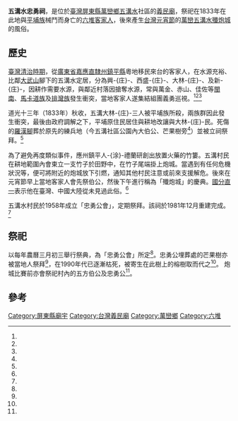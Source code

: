 {{coord|22.588207|120.598769|display=title}}
{{東亞廟宇
| name = 五溝水忠勇祠
| img =File:五溝水忠勇祠遠觀.jpg
| img_capt = 
| image_width = 250px
| location = {{ROC-TWN}}[[屏東縣|屏東縣]][[萬巒鄉|萬巒鄉]]五溝水社區公園
| god =忠勇公
| type = 
| struct = 
| open_year =
| cere_date =農曆三月初三
| cultural_collection= 
|}}
'''五溝水忠勇祠'''，是位於[[臺灣|臺灣]][[屏東縣|屏東縣]][[萬巒鄉|萬巒鄉]][[五溝水|五溝水]]社區的[[義民廟|義民廟]]，祭祀在1833年在此地與[[平埔族|平埔族]]械鬥而身亡的[[六堆|六堆]][[臺灣客家人|客家人]]，後來產生[[台灣元宵節|台灣元宵節]]的[[萬巒五溝水殲炮城|萬巒五溝水殲炮城]]的風俗。
==歷史==

[[臺灣清治時期|臺灣清治時期]]，從[[廣東省|廣東省]][[嘉應直隸州|嘉應直隸州]][[蕉岭县|鎮平縣]]粵地移民來台的客家人，在水源充裕、比鄰[[大武山|大武山]]腳下的五溝水定居，分為興-{庄}-、西盛-{庄}-、大林-{庄}-、及新-{庄}-，因耕作需要水源，與鄰近村落因搶奪水源，常與萬金、赤山、佳佐等[[台灣閩南人|閩南]]、[[馬卡道族|馬卡道族]]及[[排灣族|排灣族]]發生衝突，當地客家人遂集結組團義勇巡視。<ref name="王榮信"/><ref name="王榮信2"/><ref name="邱榮江"/>

道光十三年（1833年）秋收，五溝大林-{庄}-三人被平埔族所殺，兩族群因此發生衝突，最後由政府調解之下，平埔原住民居住與耕地改讓與大林-{庄}-民。死傷的[[羅漢腳|羅漢腳]]葬於原先的練兵地（今五溝社區公園內大伯公、芒果樹旁<ref name="鄭慧玟"/>）並被立祠祭拜。<ref name="邱榮江"/>

為了避免再度類似事件，應州鎮平人-{涂}-禮蘭研創出放置火藥的竹簍。五溝村民在耕地範圍內會束立一支竹子於田野中，在竹子尾端掛上炮城。當遇到有任何危機狀況等，便可將附近的炮城放下引燃，通知其他村民注意或前來支援解危。後來在元宵節早上當地客家人會先祭伯公，然後下午進行稱為「殲炮城」的慶典。[[國分直一|國分直一]]表示他在臺灣、中國大陸從未見過此俗。<ref name="邱榮江"/>

五溝水村民於1958年成立「忠勇公會」，定期祭拜。該祠於1981年12月重建完成。<ref name="王榮信2"/>
{{Gallery
|title  =五溝水忠勇祠圖集
|width  = 200
|File:五溝水忠勇祠近觀.jpg|祠門
|File:五溝水忠勇祠牌位.jpg|牌位
|File:五溝水忠勇祠重建碑.jpg|重建碑
|File:五溝水忠勇祠重建工程樂捐芳名.jpg|重建樂捐芳名
}}

==祭祀==
以每年農曆三月初三舉行祭典，為「忠勇公會」所定<ref name="王榮信2"/>。忠勇公埋葬處的芒果樹亦被當地人祭拜<ref name="鄭慧玟"/>，在1990年代已逐漸枯死，被寄生在此樹上的榕樹取而代之<ref name="中央社"/>。
炮城比賽前亦會祭祀村內的五方伯公及忠勇公<ref name="李惠堂"/>。
{{Gallery
|title  =五溝水五方伯公圖集
|width  = 200
|File:五溝水大伯公.jpg|大伯公
|File:五溝水東柵伯公.jpg|東柵伯公
|File:五溝水西柵伯公.jpg|西柵伯公
|File:五溝水南柵伯公.jpg|南柵伯公
|File:五溝水矮橋伯公.jpg|水矮橋伯公
}}

== 參考 ==
{{reflist|2|refs=

<ref name="中央社">{{Cite news|url=http://www.cna.com.tw/postwrite/Detail/178701.aspx#.V7MmCfl97Dc|title=老樹慶生到萬巒 25日五溝社區公園展演六堆藝文饗宴|author=|language=zh-tw|publisher=《中央社》|date=2015-09-21|accessdate=2016-08-16|archive-date=2020-02-16|archive-url=https://web.archive.org/web/20200216051854/https://www.cna.com.tw/postwrite/Detail/178701.aspx#.V7MmCfl97Dc|dead-url=no}}</ref>

<ref name="李惠堂">{{Cite news|url=http://www.epochtimes.com/b5/15/3/5/n4380491.htm|title=客庄節慶 五溝傳統尖炮城賽事起跑|author=李惠堂|language=zh-tw|publisher=《大紀元時報》|date=2015-03-05|accessdate=2016-08-16|archive-date=2020-02-16|archive-url=https://web.archive.org/web/20200216051847/https://www.epochtimes.com/b5/15/3/5/n4380491.htm|dead-url=no}}</ref>

<ref name="王榮信2">{{Cite news|url=http://www.twtimes.com.tw/?page=news&nid=560270|title=五溝水忠勇祠　祭典緬懷先烈|author=王榮信|language=zh-tw|publisher=《臺灣時報》|date=2016-04-11|accessdate=2016-08-16|archive-url=https://web.archive.org/web/20180930232812/http://www.twtimes.com.tw/?page=news&nid=560270|archive-date=2018-09-30|dead-url=yes}}</ref>

<ref name="王榮信">{{Cite news|url=http://www.twtimes.com.tw/?page=news&nid=463379|title=五溝水忠勇祠　緬懷客家先烈|author=王榮信|language=zh-tw|publisher=《臺灣時報》|date=2015-01-19|accessdate=2016-08-16|archive-url=https://web.archive.org/web/20180930232924/http://www.twtimes.com.tw/?page=news&nid=463379|archive-date=2018-09-30|dead-url=yes}}</ref>

<ref name="邱榮江">{{cite journal |author=邱榮江|title=〈話說五溝水的「殲炮城」還是「攻炮城」？〉|journal=《六堆風雲》|issue=第132期|date=2009-01|publisher=六堆風雲雜誌社|location=台灣|language=zh-tw}}</ref>

<ref name="鄭慧玟">{{cite journal |author=鄭慧玟|title=〈【羅敦塞水】芒菓樹．義士．五溝水〉|journal=《六堆風雲》|issue=第12期|date=1990-01|publisher=六堆風雲雜誌社|location=台灣|language=zh-tw}}</ref>


}}
{{commonscat|Wugou Shui Shrine}}
[[Category:屏東縣廟宇|Category:屏東縣廟宇]]
[[Category:台灣義民廟|Category:台灣義民廟]]
[[Category:萬巒鄉|Category:萬巒鄉]]
[[Category:六堆|Category:六堆]]